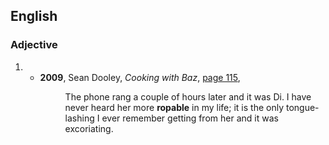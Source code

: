 ==English==

===Adjective===
{{en-adj}}

# {{alternative form of|ropeable|lang=en}}
#* '''2009''', Sean Dooley, ''Cooking with Baz'', [http://books.google.com.au/books?id=SgDU_YHFchQC&pg=PA115&lpg=PA115&dq=%22more|most+ropable|ropeable%22+-intitle:%22%22+-inauthor:%22%22&source=bl&ots=B3dckUWrMj&sig=7rZPpv8vLSY3STMVkQvnCoWX3ys&hl=en&sa=X&ei=WcETUKHbEJSfiQeOnoG4Dw&redir_esc=y#v=onepage&q=%22more|most%20ropable|ropeable%22%20-intitle%3A%22%22%20-inauthor%3A%22%22&f=false page 115],
#*: The phone rang a couple of hours later and it was Di. I have never heard her more '''ropable''' in my life; it is the only tongue-lashing I ever remember getting from her and it was excoriating.
